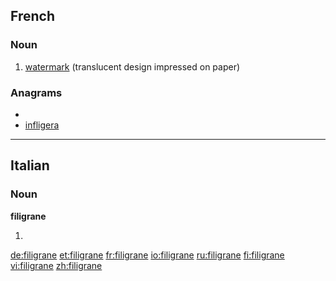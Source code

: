 ==French==

===Noun===
{{infl|fr|noun|g=m}}

# [[watermark]] (translucent design impressed on paper)

{{tbot entry|French|watermark|2009|August|fr}}

===Anagrams===
* {{alphagram|aefgiilnr}}
* [[infligera#French|infligera]]


----

==Italian==

===Noun===
'''filigrane''' {{f}}

# {{plural of|[[filigrana]]|lang=it}}

[[de:filigrane]]
[[et:filigrane]]
[[fr:filigrane]]
[[io:filigrane]]
[[ru:filigrane]]
[[fi:filigrane]]
[[vi:filigrane]]
[[zh:filigrane]]